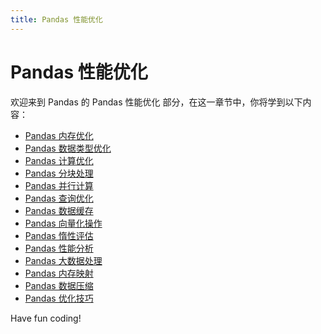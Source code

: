 ```yaml
---
title: Pandas 性能优化
---
```


# Pandas 性能优化

欢迎来到 Pandas 的 Pandas 性能优化 部分，在这一章节中，你将学到以下内容：

- [Pandas 内存优化](./0-pandas-memory-optimization.mdx)
- [Pandas 数据类型优化](./1-pandas-data-type-optimization.mdx)
- [Pandas 计算优化](./2-pandas-calculation-optimization.mdx)
- [Pandas 分块处理](./3-pandas-block-processing.mdx)
- [Pandas 并行计算](./4-pandas-parallel-computing.mdx)
- [Pandas 查询优化](./5-pandas-query-optimization.mdx)
- [Pandas 数据缓存](./6-pandas-data-cache.mdx)
- [Pandas 向量化操作](./7-pandas-vectorization-operations.mdx)
- [Pandas 惰性评估](./8-pandas-inertia-assessment.mdx)
- [Pandas 性能分析](./9-pandas-performance-analysis.mdx)
- [Pandas 大数据处理](./10-pandas-big-data-processing.mdx)
- [Pandas 内存映射](./11-pandas-memory-mapping.mdx)
- [Pandas 数据压缩](./12-pandas-data-compression.mdx)
- [Pandas 优化技巧](./13-pandas-optimization-techniques.mdx)

Have fun coding!